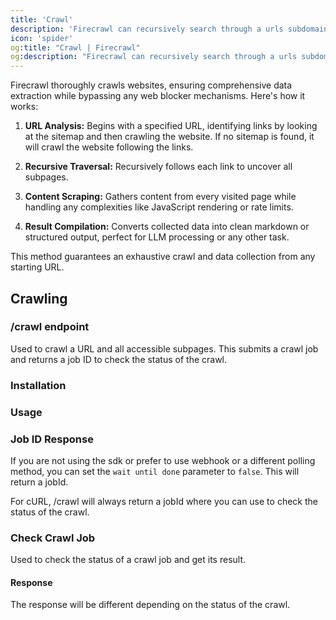 ```yaml
---
title: 'Crawl'
description: 'Firecrawl can recursively search through a urls subdomains, and gather the content'
icon: 'spider'
og:title: "Crawl | Firecrawl"
og:description: "Firecrawl can recursively search through a urls subdomains, and gather the content"
---
```



Firecrawl thoroughly crawls websites, ensuring comprehensive data extraction while bypassing any web blocker mechanisms. Here's how it works:

1. **URL Analysis:**
   Begins with a specified URL, identifying links by looking at the sitemap and then crawling the website. If no sitemap is found, it will crawl the website following the links.

2. **Recursive Traversal:**
   Recursively follows each link to uncover all subpages.

3. **Content Scraping:**
   Gathers content from every visited page while handling any complexities like JavaScript rendering or rate limits.

4. **Result Compilation:**
   Converts collected data into clean markdown or structured output, perfect for LLM processing or any other task.

This method guarantees an exhaustive crawl and data collection from any starting URL.


## Crawling

### /crawl endpoint

Used to crawl a URL and all accessible subpages. This submits a crawl job and returns a job ID to check the status of the crawl.


### Installation 

<CodeGroup>

<InstallationPython />
<InstallationNode />
<InstallationGo />
<InstallationRust />

</CodeGroup>

### Usage

<CodeGroup>

<CrawlPython />
<CrawlNode />
<CrawlGo />
<CrawlRust />
<CrawlCURL />

</CodeGroup>

### Job ID Response

If you are not using the sdk or prefer to use webhook or a different polling method, you can set the `wait until done` parameter to `false`. 
This will return a jobId.

For cURL, /crawl will always return a jobId where you can use to check the status of the crawl.

<CrawlOutput />

### Check Crawl Job

Used to check the status of a crawl job and get its result.
<CodeGroup>

<CheckCrawlJobPython />
<CheckCrawlJobNode />
<CheckCrawlJobGo />
<CheckCrawlJobRust />
<CheckCrawlJobCURL />

</CodeGroup>

#### Response

The response will be different depending on the status of the crawl.
<CodeGroup>
  <CheckCrawlJobOutputScraping />
  <CheckCrawlJobOutputCompleted />
</CodeGroup>